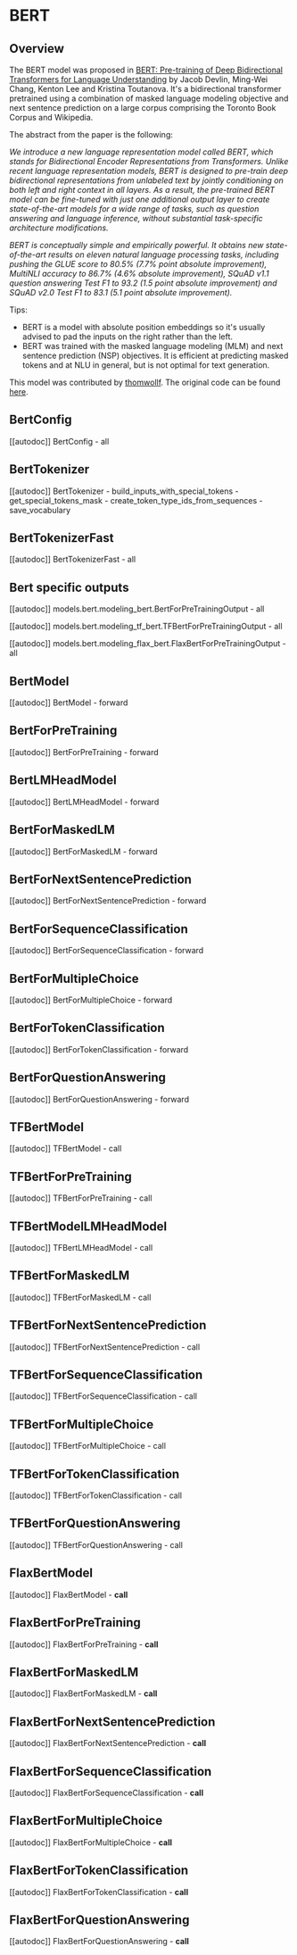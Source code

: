 <!--Copyright 2020 The HuggingFace Team. All rights reserved.

Licensed under the Apache License, Version 2.0 (the "License"); you may not use this file except in compliance with
the License. You may obtain a copy of the License at

http://www.apache.org/licenses/LICENSE-2.0

Unless required by applicable law or agreed to in writing, software distributed under the License is distributed on
an "AS IS" BASIS, WITHOUT WARRANTIES OR CONDITIONS OF ANY KIND, either express or implied. See the License for the
specific language governing permissions and limitations under the License.
-->

# BERT

## Overview

The BERT model was proposed in [BERT: Pre-training of Deep Bidirectional Transformers for Language Understanding](https://arxiv.org/abs/1810.04805) by Jacob Devlin, Ming-Wei Chang, Kenton Lee and Kristina Toutanova. It's a
bidirectional transformer pretrained using a combination of masked language modeling objective and next sentence
prediction on a large corpus comprising the Toronto Book Corpus and Wikipedia.

The abstract from the paper is the following:

*We introduce a new language representation model called BERT, which stands for Bidirectional Encoder Representations
from Transformers. Unlike recent language representation models, BERT is designed to pre-train deep bidirectional
representations from unlabeled text by jointly conditioning on both left and right context in all layers. As a result,
the pre-trained BERT model can be fine-tuned with just one additional output layer to create state-of-the-art models
for a wide range of tasks, such as question answering and language inference, without substantial task-specific
architecture modifications.*

*BERT is conceptually simple and empirically powerful. It obtains new state-of-the-art results on eleven natural
language processing tasks, including pushing the GLUE score to 80.5% (7.7% point absolute improvement), MultiNLI
accuracy to 86.7% (4.6% absolute improvement), SQuAD v1.1 question answering Test F1 to 93.2 (1.5 point absolute
improvement) and SQuAD v2.0 Test F1 to 83.1 (5.1 point absolute improvement).*

Tips:

- BERT is a model with absolute position embeddings so it's usually advised to pad the inputs on the right rather than
  the left.
- BERT was trained with the masked language modeling (MLM) and next sentence prediction (NSP) objectives. It is
  efficient at predicting masked tokens and at NLU in general, but is not optimal for text generation.

This model was contributed by [thomwollf](https://huggingface.co/thomwolf). The original code can be found [here](https://github.com/google-research/bert).

## BertConfig

[[autodoc]] BertConfig
    - all

## BertTokenizer

[[autodoc]] BertTokenizer
    - build_inputs_with_special_tokens
    - get_special_tokens_mask
    - create_token_type_ids_from_sequences
    - save_vocabulary

## BertTokenizerFast

[[autodoc]] BertTokenizerFast
    - all

## Bert specific outputs

[[autodoc]] models.bert.modeling_bert.BertForPreTrainingOutput
    - all

[[autodoc]] models.bert.modeling_tf_bert.TFBertForPreTrainingOutput
    - all

[[autodoc]] models.bert.modeling_flax_bert.FlaxBertForPreTrainingOutput
    - all

## BertModel

[[autodoc]] BertModel
    - forward

## BertForPreTraining

[[autodoc]] BertForPreTraining
    - forward

## BertLMHeadModel

[[autodoc]] BertLMHeadModel
    - forward

## BertForMaskedLM

[[autodoc]] BertForMaskedLM
    - forward

## BertForNextSentencePrediction

[[autodoc]] BertForNextSentencePrediction
    - forward

## BertForSequenceClassification

[[autodoc]] BertForSequenceClassification
    - forward

## BertForMultipleChoice

[[autodoc]] BertForMultipleChoice
    - forward

## BertForTokenClassification

[[autodoc]] BertForTokenClassification
    - forward

## BertForQuestionAnswering

[[autodoc]] BertForQuestionAnswering
    - forward

## TFBertModel

[[autodoc]] TFBertModel
    - call

## TFBertForPreTraining

[[autodoc]] TFBertForPreTraining
    - call

## TFBertModelLMHeadModel

[[autodoc]] TFBertLMHeadModel
    - call

## TFBertForMaskedLM

[[autodoc]] TFBertForMaskedLM
    - call

## TFBertForNextSentencePrediction

[[autodoc]] TFBertForNextSentencePrediction
    - call

## TFBertForSequenceClassification

[[autodoc]] TFBertForSequenceClassification
    - call

## TFBertForMultipleChoice

[[autodoc]] TFBertForMultipleChoice
    - call

## TFBertForTokenClassification

[[autodoc]] TFBertForTokenClassification
    - call

## TFBertForQuestionAnswering

[[autodoc]] TFBertForQuestionAnswering
    - call

## FlaxBertModel

[[autodoc]] FlaxBertModel
    - __call__

## FlaxBertForPreTraining

[[autodoc]] FlaxBertForPreTraining
    - __call__

## FlaxBertForMaskedLM

[[autodoc]] FlaxBertForMaskedLM
    - __call__

## FlaxBertForNextSentencePrediction

[[autodoc]] FlaxBertForNextSentencePrediction
    - __call__

## FlaxBertForSequenceClassification

[[autodoc]] FlaxBertForSequenceClassification
    - __call__

## FlaxBertForMultipleChoice

[[autodoc]] FlaxBertForMultipleChoice
    - __call__

## FlaxBertForTokenClassification

[[autodoc]] FlaxBertForTokenClassification
    - __call__

## FlaxBertForQuestionAnswering

[[autodoc]] FlaxBertForQuestionAnswering
    - __call__
